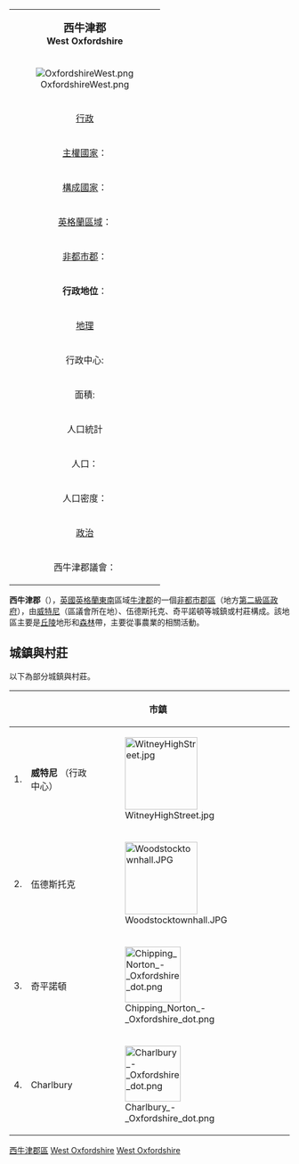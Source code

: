 {| class="infobox bordered" align=right cellpadding=4 cellspacing=0 width=275 style="clear:right; margin: 0 0 1em 1em; background: #f9f9f9;  font-size: 95%;"
|-
|colspan=2 align=center bgcolor="#BFDFFF"|<big>'''西牛津郡'''</big><br />'''West Oxfordshire'''</big>
|-
!colspan="3" | [[Image:OxfordshireWest.png|center]]
|-
!colspan=2 align=center bgcolor="#BFDFFF"|[[行政|行政]]
|-
|[[主權國家|主權國家]]：|| [[英國|英國]]
|-
|[[構成國家|構成國家]]：|| [[英格蘭|英格蘭]]
|-
|[[英格蘭區域|英格蘭區域]]：|| [[東南英格蘭|東南英格蘭]]
|-
|[[非都市郡|非都市郡]]：|| [[牛津郡|牛津郡]]
|-
|'''行政地位'''：||'''非都市郡區'''
（第二級地方行政區）
|-
!colspan=2 align=center bgcolor="#BFDFFF"|[[地理|地理]]
|-
|行政中心:||威特尼（Witney）
|-
|面積:||714.40 km²
（英格蘭排名58）
|-
!colspan=2 align=center bgcolor="#BFDFFF"|人口統計
|-
|人口：||101,600人
（英格蘭排名218）
|-
|人口密度：||142 / km²
|-
!colspan=2 align=center bgcolor="#BFDFFF"|[[政治|政治]]
|-
|西牛津郡議會：||[http://www.westoxon.gov.uk/  www.westoxon.gov.uk] {{Wayback|url=http://www.westoxon.gov.uk/ |date=20140328183819 }}
|}

'''西牛津郡'''（{{lang-en|West Oxfordshire}}），[[英國|英國]][[英格蘭|英格蘭]][[東南英格蘭|東南]]區域[[牛津郡|牛津郡]]的一個[[非都市郡區|非都市郡區]]（地方[[英格蘭的區|第二級區政府]]），由[[威特尼|威特尼]]（區議會所在地）、伍德斯托克、奇平諾頓等城鎮或村莊構成。該地區主要是[[丘陵|丘陵]]地形和[[森林|森林]]帶，主要從事農業的相關活動。


== 城鎮與村莊 ==
以下為部分城鎮與村莊。

{| class="wikitable" style="font-size:90%;border:0px;text-align:left;line-height:150%;"
! || colspan="2" | 市鎮 || 人口 ( 2001年 )
|-
| 1. || '''威特尼''' （行政中心）||[[File:WitneyHighStreet.jpg|130px]]
| align="right" | 22,765    
|-
| 2. || 伍德斯托克 ||[[File:Woodstocktownhall.JPG|130px]]
| align="right" | 2,924    
|-
| 3. || 奇平諾頓 ||[[File:Chipping_Norton_-_Oxfordshire_dot.png|100px]]
| align="right" | 5,972     
|-
| 4. || Charlbury ||[[File:Charlbury_-_Oxfordshire_dot.png|100px]]
| align="right" | 2,984     
|}

[[Category:西牛津郡區|]]
[[Category:牛津郡非都市區|West Oxfordshire]]
[[Category:牛津郡地方當局|West Oxfordshire]]